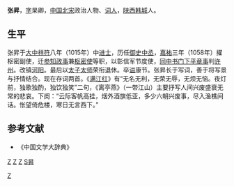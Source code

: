 {{Otheruses|张昇}}
'''张昇'''{{BD|992年||1077年|catIdx=Z张}}，[[表字|字]]杲卿，[[中国|中国]][[北宋|北宋]]政治人物、[[词人|词人]]，[[陕西|陕西]][[韩城|韩城]]人。

== 生平 ==
张昇于[[大中祥符|大中祥符]]八年（1015年）中[[进士|进士]]，历任[[御史中丞|御史中丞]]，[[嘉祐|嘉祐]]三年（1058年）擢枢密副使，迁[[参知政事|参知政事]]兼[[枢密使|枢密使]]等职，以彰信军节度使，[[同中书门下平章事|同中书门下平章事]]判[[许州|许州]]。改镇[[河阳|河阳]]。最后以[[太子太师|太子太师]]荣衔退休。卒[[谥|谥]]康节。张昇长于写词，善于将写景与抒情结合。现在存词两首。《[[满江红|满江红]]》有“无名无利，无荣无辱，无烦无恼。夜灯前，独歌独酌，独饮独笑”二句，《离亭燕》（一带江山）主要抒写人间兴废盛衰无常的悲哀。下阕：“云际客帆高挂，烟外酒旗低亚，多少六朝兴废事，尽入渔樵间话。怅望倚危楼，寒日无言西下。”

==参考文献==
*《中国文学大辞典》
{{宋朝人物小作品}}
[[category:宋朝政治人物|Z]]
[[category:宋朝词人|Z]]
[[Category:大中祥符八年乙卯科進士|Z]]
[[category:韩城人|Z]]
[[category:张姓|S昇]]